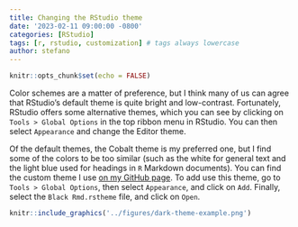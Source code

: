 ```yaml
---
title: Changing the RStudio theme
date: '2023-02-11 09:00:00 -0800'
categories: [RStudio]
tags: [r, rstudio, customization] # tags always lowercase
author: stefano
---
```


```r
knitr::opts_chunk$set(echo = FALSE)
```

Color schemes are a matter of preference, but I think many of us can agree that RStudio's default theme is quite bright and low-contrast. Fortunately, RStudio offers some alternative themes, which you can see by clicking on `Tools > Global Options` in the top ribbon menu in RStudio. You can then select `Appearance` and change the Editor theme.

Of the default themes, the Cobalt theme is my preferred one, but I find some of the colors to be too similar (such as the white for general text and the light blue used for headings in `R` Markdown documents). You can find the custom theme I use [on my GitHub page](https://github.com/StefanoMezzini/misc/blob/main/Black%20Rmd.rstheme). To add use this theme, go to `Tools > Global Options`, then select `Appearance`, and click on `Add`. Finally, select the `Black Rmd.rstheme` file, and click on `Open`.

```r
knitr::include_graphics('../figures/dark-theme-example.png')
```

